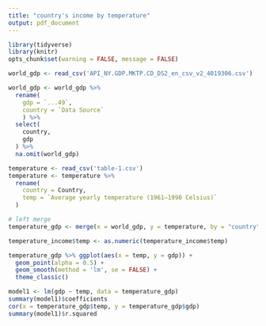 ```yaml
---
title: "country's income by temperature"
output: pdf_document
---
```


```r
library(tidyverse)
library(knitr)
opts_chunk$set(warning = FALSE, message = FALSE)
```

```r
world_gdp <- read_csv('API_NY.GDP.MKTP.CD_DS2_en_csv_v2_4019306.csv')
```

```r
world_gdp <- world_gdp %>%
  rename(
    gdp = `...49`,
    country = `Data Source`
    ) %>% 
  select(
    country,
    gdp
  ) %>% 
  na.omit(world_gdp)

temperature <- read_csv('table-1.csv')
temperature <- temperature %>% 
  rename(
    country = Country,
    temp = `Average yearly temperature (1961–1990 Celsius)`
  )

```

```r
# left merge
temperature_gdp <- merge(x = world_gdp, y = temperature, by = "country")
```

```r
temperature_income$temp <- as.numeric(temperature_income$temp)
```

```r
temperature_gdp %>% ggplot(aes(x = temp, y = gdp)) +
  geom_point(alpha = 0.5) + 
  geom_smooth(method = 'lm', se = FALSE) +
  theme_classic()
```

```r
model1 <- lm(gdp ~ temp, data = temperature_gdp)
summary(model1)$coefficients
cor(x = temperature_gdp$temp, y = temperature_gdp$gdp)
summary(model1)$r.squared
```